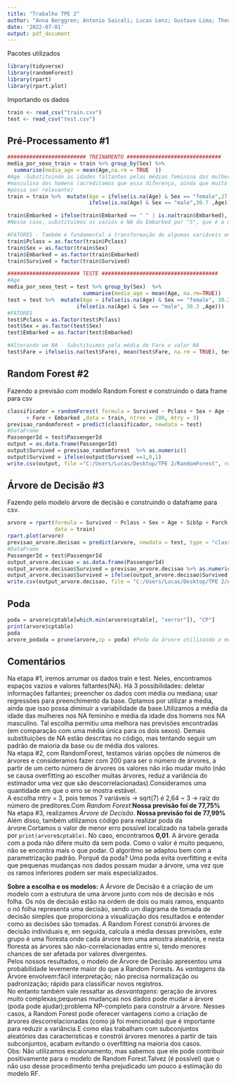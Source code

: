 ```yaml
---
title: "Trabalho TPE 2"
author: "Anna Berggren; Antonio Saicali; Lucas Lenz; Gustavo Lima; Theo Parizzi"  
date: '2022-07-01'
output: pdf_document
---
```

Pacotes utilizados
```r
library(tidyverse)
library(randomForest)
library(rpart)
library(rpart.plot)

```
Importando os dados
```r
train <- read_csv("train.csv")
test <- read_csv("test.csv")

```
## Pré-Processamento #1  
```r
######################### TREINAMENTO ##############################
media_por_sexo_train = train %>% group_by(Sex) %>% 
  summarise(media_age = mean(Age,na.rm = TRUE  )) 
#Age -Substituindo as idades faltantes pelas médias feminina das mulheres e 
#masculina dos homens (acreditamos que essa diferença, ainda que muito pequena, 
#possa ser relevante)
train = train %>%  mutate(Age = ifelse(is.na(Age) & Sex == "female",27.9,
                          ifelse(is.na(Age) & Sex == "male",30.7 ,Age)))

train$Embarked = ifelse(train$Embarked == " " | is.na(train$Embarked), "S",train$Embarked)
#Nesse caso, substituimos os vazios e NA do Embarked por "S", que é a maioria da base

#FATORES - Também é fundamental a transformação de algumas variáveis em fatores para a estimação
train$Pclass = as.factor(train$Pclass)
train$Sex = as.factor(train$Sex)
train$Embarked = as.factor(train$Embarked)
train$Survived = factor(train$Survived)

####################### TESTE #####################################
#Age
media_por_sexo_test = test %>% group_by(Sex)  %>% 
                        summarise(media_age = mean(Age, na.rm=TRUE))
test = test %>%  mutate(Age = ifelse(is.na(Age) & Sex == "female", 30.2 ,
                      ifelse(is.na(Age) & Sex == "male", 30.3 ,Age)))
#FATORES
test$Pclass = as.factor(test$Pclass)
test$Sex = as.factor(test$Sex)
test$Embarked = as.factor(test$Embarked)

#Alterando um NA - Substituimos pela média de Fare o valor NA
test$Fare = ifelse(is.na(test$Fare), mean(test$Fare, na.rm = TRUE), test$Fare)
```

## Random Forest #2  
Fazendo a previsão com modelo Random Forest e construindo o data frame para csv
```r
classificador = randomForest( formula = Survived ~ Pclass + Sex + Age + SibSp + Parch 
      + Fare + Embarked ,data = train, ntree = 200, mtry = 3)
previsao_randomforest = predict(classificador, newdata = test)
#DataFrame
PassengerId = test$PassengerId
output = as.data.frame(PassengerId)
output$Survived = previsao_randomforest  %>% as.numeric()
output$Survived = ifelse(output$Survived ==1,0,1)
write.csv(output, file ="C:/Users/Lucas/Desktop/TPE 2/RandomForest", row.names = FALSE)

```

## Árvore de Decisão #3  
Fazendo pelo modelo árvore de decisão e construindo o dataframe para csv. 
```r
arvore = rpart(formula = Survived ~ Pclass + Sex + Age + SibSp + Parch + Fare + Embarked,
               data = train)
rpart.plot(arvore)
previsao_arvore.decisao = predict(arvore, newdata = test, type = "class")
#DataFrame
PassengerId = test$PassengerId
output_arvore.decisao = as.data.frame(PassengerId)
output_arvore.decisao$Survived = previsao_arvore.decisao %>% as.numeric()
output_arvore.decisao$Survived = ifelse(output_arvore.decisao$Survived == 1,0,1)
write.csv(output_arvore.decisao, file = "C:/Users/Lucas/Desktop/TPE 2/ArvoreDecisao",row.names = FALSE)

```
## Poda 
```r
poda = arvore$cptable[which.min(arvore$cptable[, "xerror"]), "CP"]
print(arvore$cptable)
poda
arvore_podada = prune(arvore,cp = poda) #Poda da árvore utilizando o menor erro

```
## Comentários  
Na etapa #1, iremos arrumar os dados train e test. Neles, encontramos espaços vazios e valores faltantes(NA). Há 3 possibilidades: deletar informações faltantes; preencher os dados com média ou mediana; usar regressões para preenchimento da base. Optamos por utilizar a média, ainda que isso possa diminuir a variabilidade da base.Utilizamos a média da idade das mulheres nos NA feminino e média da idade dos homens nos NA masculino. Tal escolha permitiu uma melhora nas previsões encontradas (em comparação com uma média única para os dois sexos). Demais substituições de NA estão descritas no código, mas tentando seguir um padrão de maioria da base ou de média dos valores.  
Na etapa #2, com RandomForest, testamos várias opções de números de árvores e consideramos fazer com 200 para ser o número de árvores, a partir de um certo número de árvores os valores não irão mudar muito (não se causa overfitting ao escolher muitas árvores, reduz a variância do estimador uma vez que são descorrelacionadas).Consideramos uma quantidade em que o erro se mostra estável.  
A escolha mtry = 3, pois temos 7 variáveis -> sqrt(7) é 2,64 ~ 3 -> raiz do número de preditores.Com *Random Forest*:**Nossa previsão foi de 77,75%**  
Na etapa #3, realizamos *Árvore de Decisão*. **Nossa previsão foi de 77,99%**  
Além disso, também utilizamos código para realizar poda da árvore.Cortamos o valor de menor erro possível localizado na tabela gerada por `print(arvore$cptable)`. No caso, encontramos **0,01**. A árvore gerada com a poda não difere muito da sem poda. Como o valor é muito pequeno, não se encontra mais o que podar. O algoritmo se adaptou bem com a parametrização padrão.
Porquê da poda? Uma poda evita overfitting e evita que pequenas mudanças nos dados possam mudar a árvore, uma vez que os ramos inferiores podem ser mais especializados.  
  
**Sobre a escolha e os modelos:** A Árvore de Decisão é a criação de um modelo com a estrutura de uma árvore junto com nós de decisão e nós folha. Os nós de decisão estão na ordem de dois ou mais ramos, enquanto o nó folha representa uma decisão, sendo um diagrama de tomada de decisão simples que proporciona a visualização dos resultados e entender como as decisões são tomadas.
A Random Forest constrói árvores de decisão individuais e, em seguida, calcula a média dessas previsões, este grupo é uma floresta onde cada árvore tem uma amostra aleatória,  e nesta floresta as árvores são não-correlacionadas entre si, tendo menores chances de ser afetada por valores divergentes.  
Pelos nossos resultados, o modelo de Árvore de Decisão apresentou uma probabilidade levemente maior do que a Random Forests. As *vantagens* da Árvore envolvem:fácil interpretação; não precisa normalização ou padronização; rápido para classificar novos registros.  
No entanto também vale ressaltar as *desvantagens*: geração de árvores muito complexas;pequenas mudanças nos dados pode mudar a árvore (poda pode ajudar);problema NP-completo para construir a árvore. Nesses casos, a Random Forest pode oferecer vantagens como a criação de árvores descorrelacionadas (como já foi mencionado) que é importante para reduzir a variância.E como elas trabalham com subconjuntos aleatórios das características e constrói árvores menores a partir de tais subconjuntos, acabam evitando o overfitting na maioria dos casos.  
Obs: Não utilizamos escalonamento, mas sabemos que ele pode contribuir positivamente para o modelo de Random Forest.Talvez (é possível) que o não uso desse procedimento tenha prejudicado um pouco a estimação do modelo RF.



